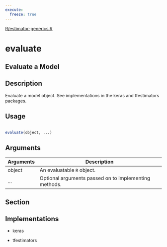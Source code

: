 ```yaml
---
execute:
  freeze: true
---
```


[R/estimator-generics.R](https://github.com/rstudio/tensorflow//blob/main/R/estimator-generics.R#L36) 

# evaluate

## Evaluate a Model

## Description
 Evaluate a model object. See implementations in the keras and tfestimators packages. 


## Usage
```r
 
evaluate(object, ...) 
```

## Arguments
|Arguments|Description|
|---|---|
| object | An evaluatable `R` object. |
| ... | Optional arguments passed on to implementing methods. |


## Section

## Implementations

   

- keras 

- tfestimators 

 





